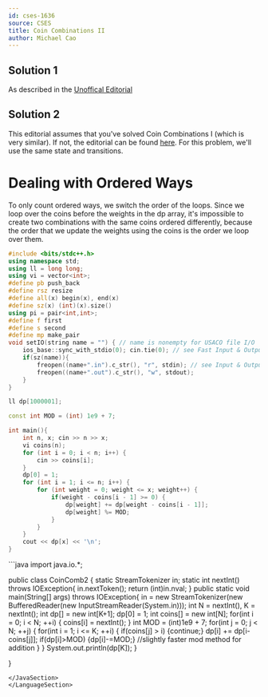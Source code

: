 ```yaml
---
id: cses-1636
source: CSES
title: Coin Combinations II
author: Michael Cao
---
```


<!-- This problem is very to similar Coin Combinations I, with the main difference being that we only count ordered combinations.  -->

## Solution 1

As described in the
[Unoffical Editorial](https://codeforces.com/blog/entry/70018)

## Solution 2

This editorial assumes that you've solved Coin Combinations I (which is very
similar). If not, the editorial can be found [here](/solutions/cses-1635). For
this problem, we'll use the same state and transitions.

# Dealing with Ordered Ways

To only count ordered ways, we switch the order of the loops. Since we loop over
the coins before the weights in the dp array, it's impossible to create two
combinations with the same coins ordered differently, because the order that we
update the weights using the coins is the order we loop over them.

<!-- I'm terrible at explaining, can someone edit above? -->

<LanguageSection>

<CPPSection>

```cpp
#include <bits/stdc++.h>
using namespace std;
using ll = long long;
using vi = vector<int>;
#define pb push_back
#define rsz resize
#define all(x) begin(x), end(x)
#define sz(x) (int)(x).size()
using pi = pair<int,int>;
#define f first
#define s second
#define mp make_pair
void setIO(string name = "") { // name is nonempty for USACO file I/O
	ios_base::sync_with_stdio(0); cin.tie(0); // see Fast Input & Output
	if(sz(name)){
		freopen((name+".in").c_str(), "r", stdin); // see Input & Output
		freopen((name+".out").c_str(), "w", stdout);
	}
}

ll dp[1000001];

const int MOD = (int) 1e9 + 7;

int main(){
	int n, x; cin >> n >> x;
	vi coins(n);
	for (int i = 0; i < n; i++) {
		cin >> coins[i];
	}
	dp[0] = 1;
	for (int i = 1; i <= n; i++) {
		for (int weight = 0; weight <= x; weight++) {
			if(weight - coins[i - 1] >= 0) {
				dp[weight] += dp[weight - coins[i - 1]];
				dp[weight] %= MOD;
			}
		}
	}
	cout << dp[x] << '\n';
}
```

</CPPSection>

	
<JavaSection>
```java
import java.io.*;

public class CoinComb2 {
	static StreamTokenizer in;
	static int nextInt() throws IOException{
		in.nextToken();
		return (int)in.nval;
	}
	public static void main(String[] args) throws IOException{
		in = new StreamTokenizer(new BufferedReader(new InputStreamReader(System.in)));
		int N = nextInt(), K = nextInt();
		int dp[] = new int[K+1];
		dp[0] = 1;
		int coins[] = new int[N];
		for(int i = 0; i < N; ++i) {
			coins[i] = nextInt();
		}
		int MOD = (int)1e9 + 7;
		for(int j = 0; j < N; ++j) {
			for(int i = 1; i <= K; ++i) {
				if(coins[j] > i) {continue;}
				dp[i] += dp[i-coins[j]];
				if(dp[i]>MOD) {dp[i]-=MOD;} //slightly faster mod method for addition
			}
		}
		System.out.println(dp[K]);
	}

}

```
</JavaSection>
</LanguageSection>
